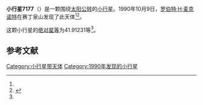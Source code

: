 {{Infobox planet
| bgcolour = #FFFFC0
| name = 7177
| symbol = 
| image = 
| caption = 
| discovery = yes
| discovery_ref = 
| discoverer = [[罗伯特·H·麦克诺特|罗伯特·H·麦克诺特]]
| discovery_site = [[赛丁泉山|赛丁泉山]] 
| discovered = 1990年10月9日
| designations = yes
| mp_name = 
| named_after = 
| alt_names = 1990 TF/ 1968 QS
| mp_category = [[主带小行星|主带小行星]]
| orbit_ref = <ref name="a">[http://ssd.jpl.nasa.gov/sbdb.cgi?sstr=7177 7177] {{Wayback|url=http://ssd.jpl.nasa.gov/sbdb.cgi?sstr=7177 |date=20201124023424 }}，小行星數據庫瀏覽器（JPL Small-Body Database Browser）－[[美国国家航空航天局|美国国家航空航天局]]喷气推进实验室</ref>
| epoch = 2456400.5 (2013年4月18日更新)
| aphelion = {{convert|3.2068167|AU|km|3|abbr=on|lk=out}}
| perihelion = {{convert|2.1718215|AU|km|3|abbr=on}}
| semimajor = {{convert|2.6893191|AU|km|3|abbr=on}}
| eccentricity = 0.192427
| period = 1610.875342 [[日|日]]<br />4.41[[儒略年|儒略年]]
| avg_speed = 
| inclination = 12.71344
| asc_node = 333.04725
| mean_anomaly = 
| arg_peri = 41.91231
| satellites = 
| physical_characteristics = yes
| dimensions = 
| mass = 
| density = 
| surface_grav = 
| escape_velocity = 
| sidereal_day = 
| axial_tilt = 
| pole_ecliptic_lat = 
| pole_ecliptic_lon = 
| albedo = 
| temperatures= 
| temp_name1 = 
| mean_temp_1 = 
| max_temp_1 = 
| temp_name2 = 
| max_temp_2 = 
| spectral_type = 
| abs_magnitude = 41.91231
}}

'''小行星7177'''（{{lang-en|7177}}）是一颗围绕[[太阳|太阳]][[公转|公转]]的[[小行星|小行星]]。1990年10月9日，[[罗伯特·H·麦克诺特|罗伯特·H·麦克诺特]]在赛丁泉山发现了此天体<ref name="a" /><ref>{{cite news|title=小行星列表|url=http://cfa-www.harvard.edu/iau/lists/NumberedMPs.txt|accessdate=2013-07-08|newspaper=哈佛大学|archive-date=2008-05-17|archive-url=https://web.archive.org/web/20080517010638/http://cfa-www.harvard.edu/iau/lists/NumberedMPs.txt|dead-url=no}}</ref>。

这颗小行星的[[绝对星等|绝对星等]]为41.91231等<ref name="a" />。

==参考文献==
{{reflist}}
{{Minor Planet Number|[[小行星7176|小行星7176]]|[[小行星7178|小行星7178]]}}

{{小天体}}

[[Category:小行星带天体|Category:小行星带天体]]
[[Category:1990年发现的小行星|Category:1990年发现的小行星]]

{{asteroid-stub}}